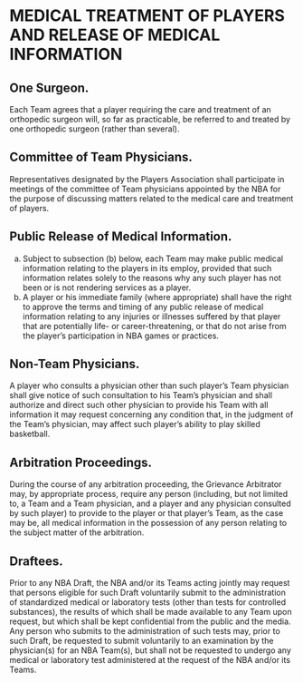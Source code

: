 # MEDICAL TREATMENT OF PLAYERS AND RELEASE OF MEDICAL INFORMATION
\chaptermark{MEDICAL TREATMENT OF \ldots}

## One Surgeon.

Each Team agrees that a player requiring the care and treatment of an orthopedic surgeon will, so far as practicable, be referred to and treated by one orthopedic surgeon (rather than several).

## Committee of Team Physicians.

Representatives designated by the Players Association shall participate in meetings of the committee of Team physicians appointed by the NBA for the purpose of discussing matters related to the medical care and treatment of players.

## Public Release of Medical Information.

(a) Subject to subsection (b) below, each Team may make public medical information relating to the players in its employ, provided that such information relates solely to the reasons why any such player has not been or is not rendering services as a player.
(b) A player or his immediate family (where appropriate) shall have the right to approve the terms and timing of any public release of medical information relating to any injuries or illnesses suffered by that player that are potentially life- or career-threatening, or that do not arise from the player's participation in NBA games or practices.

## Non-Team Physicians.

A player who consults a physician other than such player's Team physician shall give notice of such consultation to his Team's physician and shall authorize and direct such other physician to provide his Team with all information it may request concerning any condition that, in the judgment of the Team's physician, may affect such player's ability to play skilled basketball.

## Arbitration Proceedings.

During the course of any arbitration proceeding, the Grievance Arbitrator may, by appropriate process, require any person (including, but not limited to, a Team and a Team physician, and a player and any physician consulted by such player) to provide to the player or that player's Team, as the case may be, all medical information in the possession of any person relating to the subject matter of the arbitration.

## Draftees.

Prior to any NBA Draft, the NBA and/or its Teams acting jointly may request that persons eligible for such Draft voluntarily submit to the administration of standardized medical or laboratory tests (other than tests for controlled substances), the results of which shall be made available to any Team upon request, but which shall be kept confidential from the public and the media. Any person who submits to the administration of such tests may, prior to such Draft, be requested to submit voluntarily to an examination by the physician(s) for an NBA Team(s), but shall not be requested to undergo any medical or laboratory test administered at the request of the NBA and/or its Teams.